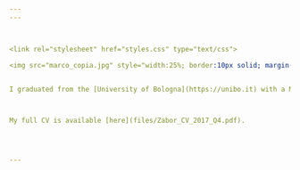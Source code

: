 ```yaml
---
---



<link rel="stylesheet" href="styles.css" type="text/css">

<img src="marco_copia.jpg" style="width:25%; border:10px solid; margin-right: 20px" align="left">


I graduated from the [University of Bologna](https://unibo.it) with a MS in bioengineering in 2013. In 2013 I began working my PHD in Computer Science at [University of Camerino](https://computerscience.unicam.it) under the supervision of Prof.ssa [Emanuela Merelli](www.emanuelamerelli.eu)



My full CV is available [here](files/Zabor_CV_2017_Q4.pdf).




---
```


